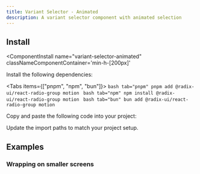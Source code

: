 ```yaml
---
title: Variant Selector - Animated
description: A variant selector component with animated selection
---
```



<ComponentPreview 
  name="variant-selector-animated-ex-01"     
  classNameComponentContainer='min-h-[200px]' 
/>

<References>
  <Reference label="@radix-ui/react-radio-group" link="https://www.radix-ui.com/primitives/docs/components/radio-group"/>
  <Reference label="motion" link="https://motion.dev"/>
</References>




## Install
<ComponentInstall
  name="variant-selector-animated"     
  classNameComponentContainer='min-h-[200px]' 
>
<CLIInstall  name="variant-selector-animated"   />

<ManualInstall>

<Steps>

<Step>

Install the following dependencies:

<Tabs items={["pnpm", "npm", "bun"]}>
    ```bash tab="pnpm"
    pnpm add @radix-ui/react-radio-group motion
    ```
    ```bash tab="npm"
    npm install @radix-ui/react-radio-group motion
    ```
    ```bash tab="bun"
    bun add @radix-ui/react-radio-group motion
    ```
</Tabs>
</Step>

<Step>

Copy and paste the following code into your project:

</Step>

<ComponentSource name="variant-selector-animated"/>

<Step>

Update the import paths to match your project setup.

</Step>

</Steps>


</ManualInstall>


</ComponentInstall>


## Examples

### Wrapping on smaller screens

<ComponentPreview
  name="variant-selector-animated-ex-02"     
  classNameComponentContainer='min-h-[200px]' 
/>

